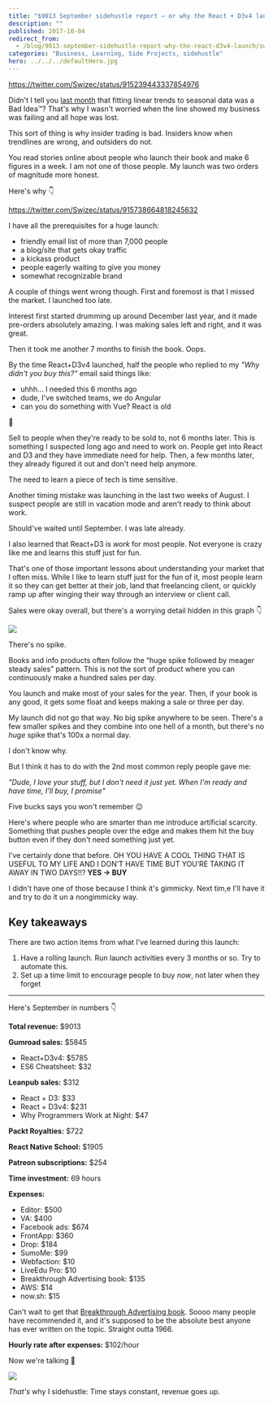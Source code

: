```yaml
---
title: "$9013 September sidehustle report – or why the React + D3v4 launch was not 6 figures or even 5"
description: ""
published: 2017-10-04
redirect_from:
  - /blog/9013-september-sidehustle-report-why-the-react-d3v4-launch/swizec/7837
categories: "Business, Learning, Side Projects, sidehustle"
hero: ../../../defaultHero.jpg
---
```


https://twitter.com/Swizec/status/915239443337854976

Didn't I tell you [last month](https://swizec.com/blog/2629-august-sidehustle-report/swizec/7782) that fitting linear trends to seasonal data was a Bad Idea™? That's why I wasn't worried when the line showed my business was failing and all hope was lost.

This sort of thing is why insider trading is bad. Insiders know when trendlines are wrong, and outsiders do not.

You read stories online about people who launch their book and make 6 figures in a week. I am not one of those people. My launch was two orders of magnitude more honest.

Here's why 👇

https://twitter.com/Swizec/status/915738664818245632

I have all the prerequisites for a huge launch:

- friendly email list of more than 7,000 people
- a blog/site that gets okay traffic
- a kickass product
- people eagerly waiting to give you money
- somewhat recognizable brand

A couple of things went wrong though. First and foremost is that I missed the market. I launched too late.

Interest first started drumming up around December last year, and it made pre-orders absolutely amazing. I was making sales left and right, and it was great.

Then it took me another 7 months to finish the book. Oops.

By the time React+D3v4 launched, half the people who replied to my _"Why didn't you buy this?"_ email said things like:

- uhhh… I needed this 6 months ago
- dude, I've switched teams, we do Angular
- can you do something with Vue? React is old

💩

Sell to people when they're ready to be sold to, not 6 months later. This is something I suspected long ago and need to work on. People get into React and D3 and they have immediate need for help. Then, a few months later, they already figured it out and don't need help anymore.

The need to learn a piece of tech is time sensitive.

Another timing mistake was launching in the last two weeks of August. I suspect people are still in vacation mode and aren't ready to think about work.

Should've waited until September. I was late already.

I also learned that React+D3 is _work_ for most people. Not everyone is crazy like me and learns this stuff just for fun.

That's one of those important lessons about understanding your market that I often miss. While I like to learn stuff just for the fun of it, most people learn it so they can get better at their job, land that freelancing client, or quickly ramp up after winging their way through an interview or client call.

Sales were okay overall, but there's a worrying detail hidden in this graph 👇

![](https://swizec.com/blog/wp-content/uploads/2017/10/Screen-Shot-2017-10-04-at-09.21.58.png)

There's no spike.

Books and info products often follow the “huge spike followed by meager steady sales” pattern. This is not the sort of product where you can continuously make a hundred sales per day.

You launch and make most of your sales for the year. Then, if your book is any good, it gets some float and keeps making a sale or three per day.

My launch did not go that way. No big spike anywhere to be seen. There's a few smaller spikes and they combine into one hell of a month, but there's no _huge_ spike that's 100x a normal day.

I don't know why.

But I think it has to do with the 2nd most common reply people gave me:

_"Dude, I love your stuff, but I don't need it just yet. When I'm ready and have time, I'll buy, I promise"_

Five bucks says you won't remember 😉

Here's where people who are smarter than me introduce artificial scarcity. Something that pushes people over the edge and makes them hit the buy button even if they don't need something just yet.

I've certainly done that before. OH YOU HAVE A COOL THING THAT IS USEFUL TO MY LIFE AND I DON’T HAVE TIME BUT YOU’RE TAKING IT AWAY IN TWO DAYS!!? **YES → BUY**

I didn't have one of those because I think it's gimmicky. Next tim,e I'll have it and try to do it un a nongimmicky way.

## Key takeaways

There are two action items from what I've learned during this launch:

1.  Have a rolling launch. Run launch activities every 3 months or so. Try to automate this.
2.  Set up a time limit to encourage people to buy _now_, not later when they forget

---

Here's September in numbers 👇

**Total revenue:** $9013

**Gumroad sales:** $5845

- React+D3v4: $5785
- ES6 Cheatsheet: $32

**Leanpub sales:** $312

- React + D3: $33
- React + D3v4: $231
- Why Programmers Work at Night: $47

**Packt Royalties:** $722

**React Native School:** $1905

**Patreon subscriptions:** $254

**Time investment:** 69 hours

**Expenses:**

- Editor: $500
- VA: $400
- Facebook ads: $674
- FrontApp: $360
- Drop: $184
- SumoMe: $99
- Webfaction: $10
- LiveEdu Pro: $10
- Breakthrough Advertising book: $135
- AWS: $14
- now.sh: $15

Can't wait to get that [Breakthrough Advertising book](https://www.breakthroughadvertisingbook.com/). Soooo many people have recommended it, and it's supposed to be the absolute best anyone has ever written on the topic. Straight outta 1966.

**Hourly rate after expenses:** $102/hour

Now we're talking 🤘

![](https://swizec.com/blog/wp-content/uploads/2017/10/l1ghtsab3r-partyparrot.gif)

_That's_ why I sidehustle: Time stays constant, revenue goes up.
